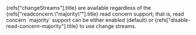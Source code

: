 
<Extract>
  <Ref url="changeStreams">{refs["changeStreams"].title}</Ref> are
  available regardless of the <Ref url="readconcern.&#x22;majority&#x22;">{refs["readconcern.\"majority\""].title}</Ref> read concern
  support; that is, read concern `majority` support can be either
  enabled (default) or <Ref url="disable-read-concern-majority">{refs["disable-read-concern-majority"].title}</Ref>
  to use change streams.
</Extract>
